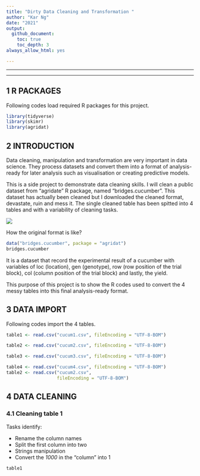 ```yaml
---
title: "Dirty Data Cleaning and Transformation "
author: "Kar Ng"
date: "2021"
output: 
  github_document: 
    toc: true
    toc_depth: 3
always_allow_html: yes

---
```


***

***

## 1 R PACKAGES

Following codes load required R packages for this project.

```r
library(tidyverse)
library(skimr)
library(agridat)

```


## 2 INTRODUCTION

Data cleaning, manipulation and transformation are very important in data science. They process datasets and convert them into a format of analysis-ready for later analysis such as visualisation or creating predictive models. 

This is a side project to demonstrate data cleaning skills. I will clean a public dataset from "agridate" R package, named "bridges.cucumber". This dataset has actually been cleaned but I downloaded the cleaned format, devastate, ruin and mess it. The single cleaned table has been spitted into 4 tables and with a variability of cleaning tasks. 

![](https://raw.githubusercontent.com/KAR-NG/cleaning/main/pic_4Tables.JPG)



How the original format is like? 

```r
data("bridges.cucumber", package = "agridat")
bridges.cucumber

```

It is a dataset that record the experimental result of a cucumber with variables of loc (location), gen (genotype), row (row position of the trial block), col (column position of the trial block) and lastly, the yield.  

This purpose of this project is to show the R codes used to convert the 4 messy tables into this final analysis-ready format. 


## 3 DATA IMPORT

Following codes import the 4 tables. 

```r
table1 <- read.csv("cucum1.csv", fileEncoding = "UTF-8-BOM")

table2 <- read.csv("cucum2.csv", fileEncoding = "UTF-8-BOM")

table3 <- read.csv("cucum3.csv", fileEncoding = "UTF-8-BOM")

table4 <- read.csv("cucum4.csv", fileEncoding = "UTF-8-BOM")
table2 <- read.csv("cucum2.csv",
                   fileEncoding = "UTF-8-BOM")
```

## 4 DATA CLEANING

### 4.1 Cleaning table 1

Tasks identify:

* Rename the column names
* Split the first column into two
* Strings manipulation
<!-- * Convert the *4000* in the "row" into 4, according to adjacent values of this column.  -->
* Convert the *1000* in the "column" into 1

```r
table1 

```


